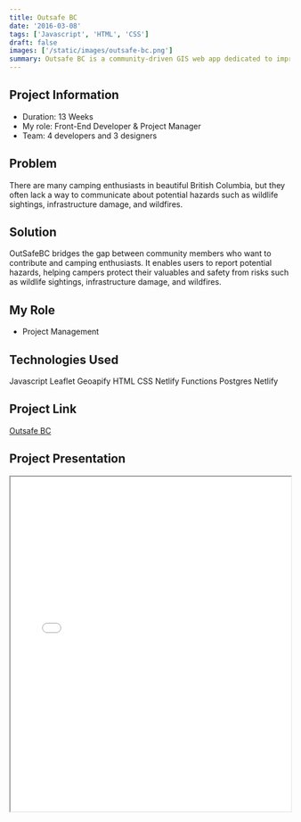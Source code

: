 ```yaml
---
title: Outsafe BC
date: '2016-03-08'
tags: ['Javascript', 'HTML', 'CSS']
draft: false
images: ['/static/images/outsafe-bc.png']
summary: Outsafe BC is a community-driven GIS web app dedicated to improving outdoor activity safety in British Columbia. It offers users an intuitive platform for reporting and locating various hazards, such as wildlife, environmental issues, and infrastructure concerns.
---
```



## Project Information

- Duration: 13 Weeks
- My role: Front-End Developer & Project Manager
- Team: 4 developers and 3 designers

## Problem

There are many camping enthusiasts in beautiful British Columbia, but they often lack a way to communicate about potential hazards such as wildlife sightings, infrastructure damage, and wildfires.

## Solution

OutSafeBC bridges the gap between community members who want to contribute and camping enthusiasts. It enables users to report potential hazards, helping campers protect their valuables and safety from risks such as wildlife sightings, infrastructure damage, and wildfires.

## My Role

- Project Management

## Technologies Used

<Badge variant="outlineLarge">Javascript</Badge>
<Badge variant="outlineLarge">Leaflet</Badge>
<Badge variant="outlineLarge">Geoapify</Badge>
<Badge variant="outlineLarge">HTML</Badge>
<Badge variant="outlineLarge">CSS</Badge>
<Badge variant="outlineLarge">Netlify Functions</Badge>
<Badge variant="outlineLarge">Postgres</Badge>
<Badge variant="outlineLarge">Netlify</Badge>

## Project Link

[Outsafe BC](https://outsafebc.ca/pages/home/)

## Project Presentation

<iframe src="/static/documents/outsafe-bc.pdf" width="100%" height="600px" />
